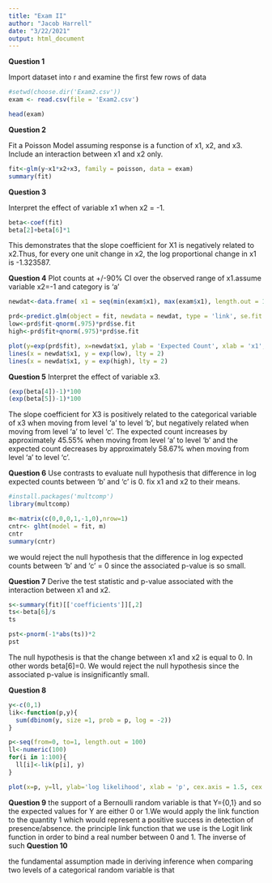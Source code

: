 ---
title: "Exam II"
author: "Jacob Harrell"
date: "3/22/2021"
output: html_document
---

<b>Question 1</b>

Import dataset into r and examine the first few rows of data

```{r}
#setwd(choose.dir('Exam2.csv'))
exam <- read.csv(file = 'Exam2.csv')

head(exam)

```

<b>Question 2</b>

Fit a Poisson Model assuming response is a function of x1, x2, and x3. Include an interaction between x1 and x2 only. 

```{r}
fit<-glm(y~x1*x2+x3, family = poisson, data = exam)
summary(fit)

```

<b>Question 3</b>

Interpret the effect of variable x1 when x2 = -1.

```{r}
beta<-coef(fit)
beta[2]+beta[6]*1

```
This demonstrates that the slope coefficient for X1 is negatively related to x2.Thus, for every one unit change in x2, the log proportional change in x1 is -1.323587.

<b>Question 4</b>
Plot counts at +/-90% CI over the observed range of x1.assume variable x2=-1 and category is 'a'

```{r}
newdat<-data.frame( x1 = seq(min(exam$x1), max(exam$x1), length.out = 100), x2 = -1, x3 = factor(x = rep('a', times = 100), levels = c('a', 'b', 'c')))

prd<-predict.glm(object = fit, newdata = newdat, type = 'link', se.fit = T)
low<-prd$fit-qnorm(.975)*prd$se.fit
high<-prd$fit+qnorm(.975)*prd$se.fit

plot(y=exp(prd$fit), x=newdat$x1, ylab = 'Expected Count', xlab = 'x1', cex.axis = 1.5, cex.lab = 1.5, type = 'l', ylim = c(min(exp(low)), max(exp(high))))
lines(x = newdat$x1, y = exp(low), lty = 2)
lines(x = newdat$x1, y = exp(high), lty = 2)

```

<b>Question 5</b>
Interpret the effect of variable x3. 
```{r}
(exp(beta[4])-1)*100
(exp(beta[5])-1)*100

```

The slope coefficient for X3 is positively related to the categorical variable of x3 when moving from level 'a' to level 'b', but negatively related when moving from level 'a' to level 'c'. The expected count increases by approximately 45.55% when moving from level 'a' to level 'b' and the expected count decreases by approximately 58.67% when moving from level 'a' to level 'c'.


<b>Question 6</b>
Use contrasts to evaluate null hypothesis that difference in log expected counts between 'b' and 'c' is 0.
fix x1 and x2 to their means.

```{r}
#install.packages('multcomp')
library(multcomp)

m<-matrix(c(0,0,0,1,-1,0),nrow=1)
cntr<- glht(model = fit, m)
cntr
summary(cntr)
```
we would reject the null hypothesis that the difference in log expected counts between 'b' and 'c' = 0 since the associated p-value is so small.

<b>Question 7</b>
Derive the test statistic and p-value associated with the interaction between x1 and x2. 

```{r}
s<-summary(fit)[['coefficients']][,2]
ts<-beta[6]/s
ts

pst<-pnorm(-1*abs(ts))*2
pst
```
The null hypothesis is that the change between x1 and x2 is equal to 0. In other words beta[6]=0. We would reject the null hypothesis since the associated p-value is insignificantly small. 

<b>Question 8</b>

```{r}
y<-c(0,1)
lik<-function(p,y){
  sum(dbinom(y, size =1, prob = p, log = -2))
}

p<-seq(from=0, to=1, length.out = 100)
ll<-numeric(100)
for(i in 1:100){
  ll[i]<-lik(p[i], y)
}

plot(x=p, y=ll, ylab='log likelihood', xlab = 'p', cex.axis = 1.5, cex.lab = 1.5, type = 'l')
```
<b>Question 9</b>
the support of a Bernoulli random variable is that Y={0,1} and so the expected values for Y are either 0 or 1.We would apply the link function to the quantity 1 which would represent a positive success in detection of presence/absence. the principle link function that we use is the Logit link function in order to bind a real number between 0 and 1. The inverse of such 
<b>Question 10</b>

the fundamental assumption made in deriving inference when comparing two levels of a categorical random variable is that 